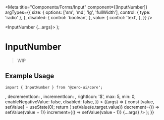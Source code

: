 
<Meta
  title="Components/Forms/Input"
  component={[InputNumber]}
  argTypes={{
    size: {
      options: ['sm', 'md', 'lg', 'fullWidth'],
      control: { type: 'radio' },
    },
    disabled: {
      control: 'boolean',
    },
    value: {
      control: 'text',
    },
  }}
/>

  <InputNumber {...args}></InputNumber>
);

# InputNumber

> WIP

## Example Usage

```tsx
import { InputNumber } from '@zero-ui/core';
```

<Canvas columns={2} withSource="close">
  <Story
    name="InputNumber"
    args={{
      defaultValue: '',
      placeHolder: 'input number',
      leftIcon: <PlusOutlined />,
      decrementIcon: <DownOutlined />,
      incrementIcon: <UpOutlined />,
      rightIcon: '$',
      max: 5,
      min: 0,
      enableNegativeValue: false,
      disabled: false,
    }}
  >
    {(args) => {
      const [value, setValue] = useState(0);
      return (
        <InputNumber
          value={value}
          onChange={(e) => setValue(e.target.value)}
          decrement={() => setValue(value + 1)}
          increment={() => setValue(value - 1)}
          {...args}
        />
      );
    }}
  </Story>
</Canvas>

<ArgsTable of={InputNumber} />
